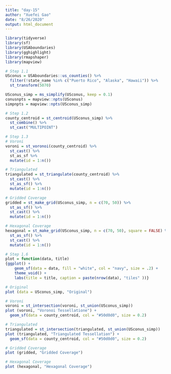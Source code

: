 ```yaml
---
title: "day-15"
author: "Xuefei Gao"
date: "8/26/2020"
output: html_document
---
```

```r
library(tidyverse)
library(sf)
library(USAboundaries)
library(gghighlight)
library(rmapshaper)
library(mapview)

# Step 1.1  
USconus = USAboundaries::us_counties() %>%
  filter(!state_name %in% c("Puerto Rico", "Alaska", "Hawaii")) %>%
  st_transform(5070)

USconus_simp = ms_simplify(USconus, keep = 0.1)
conusnpts = mapview::npts(USconus)
simpnpts = mapview::npts(USconus_simp)

# Step 1.2 
county_centroid = st_centroid(USconus_simp) %>%
  st_combine() %>%
  st_cast("MULTIPOINT")

# Step 1.3
# Voroni
voroni = st_voronoi(county_centroid) %>%
  st_cast() %>%
  st_as_sf %>%
  mutate(id = 1:n())

# Triangulated
triangulated = st_triangulate(county_centroid) %>%
  st_cast() %>%
  st_as_sf() %>%
  mutate(id = 1:n())

# Gridded Coverage
gridded = st_make_grid(USconus_simp, n = c(70, 50)) %>%
  st_as_sf() %>%
  st_cast() %>%
  mutate(id = 1:n())

# Hexagonal Coverage
hexagonal = st_make_grid(USconus_simp, n = c(70, 50), square = FALSE) %>%
  st_as_sf() %>%
  st_cast() %>%
  mutate(id = 1:n())

# Step 1.6 
plot = function(data, title)
{ggplot() + 
    geom_sf(data = data, fill = "white", col = "navy", size = .2) +   
    theme_void() +
    labs(title = title, caption = paste(nrow(data), "tiles" ))}

# Original
plot (data = USconus_simp, "Original")

# Voroni
voroni = st_intersection(voroni, st_union(USconus_simp))
plot (voroni, "Voronoi Tessellatione") +
  geom_sf(data = county_centroid, col = "#50d0d0", size = 0.2)

# Triangulated
triangulated = st_intersection(triangulated, st_union(USconus_simp))
plot (triangulated, "Triangulated Tessellation") +
  geom_sf(data = county_centroid, col = "#50d0d0", size = 0.2)

# Gridded Coverage
plot (gridded, "Gridded Coverage")

# Hexagonal Coverage
plot (hexagonal, "Hexagonal Coverage")
```
